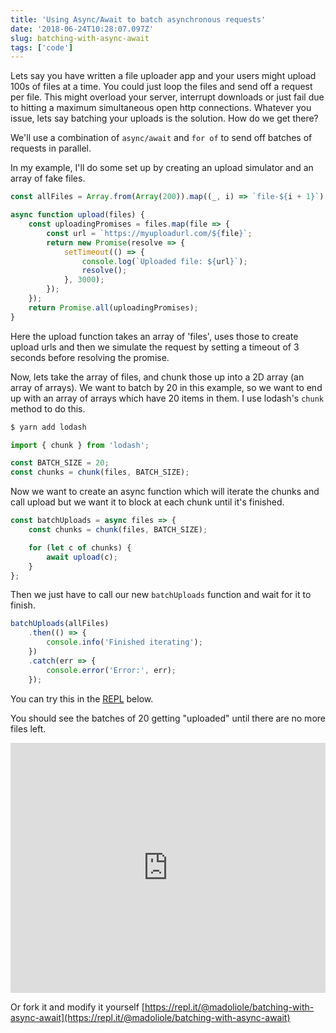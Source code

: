 ```yaml
---
title: 'Using Async/Await to batch asynchronous requests'
date: '2018-06-24T10:28:07.097Z'
slug: batching-with-async-await
tags: ['code']
---
```


Lets say you have written a file uploader app and your users might upload 100s of files at a time. You could just loop the files and send off a request per file. This might overload your server, interrupt downloads or just fail due to hitting a maximum simultaneous open http connections. Whatever you issue, lets say batching your uploads is the solution.
How do we get there?

We'll use a combination of `async/await` and `for of` to send off batches of requests in parallel.

In my example, I'll do some set up by creating an upload simulator and an array of fake files.

```javascript
const allFiles = Array.from(Array(200)).map((_, i) => `file-${i + 1}`);

async function upload(files) {
    const uploadingPromises = files.map(file => {
        const url = `https://myuploadurl.com/${file}`;
        return new Promise(resolve => {
            setTimeout(() => {
                console.log(`Uploaded file: ${url}`);
                resolve();
            }, 3000);
        });
    });
    return Promise.all(uploadingPromises);
}
```

Here the upload function takes an array of 'files', uses those to create upload urls and then we simulate the request by setting a timeout of 3 seconds before resolving the promise.

Now, lets take the array of files, and chunk those up into a 2D array (an array of arrays). We want to batch by 20 in this example, so we want to end up with an array of arrays which have 20 items in them. I use lodash's `chunk` method to do this.

```bash
$ yarn add lodash
```

```javascript
import { chunk } from 'lodash';

const BATCH_SIZE = 20;
const chunks = chunk(files, BATCH_SIZE);
```

Now we want to create an async function which will iterate the chunks and call upload but we want it to block at each chunk until it's finished.

```javascript
const batchUploads = async files => {
    const chunks = chunk(files, BATCH_SIZE);

    for (let c of chunks) {
        await upload(c);
    }
};
```

Then we just have to call our new `batchUploads` function and wait for it to finish.

```javascript
batchUploads(allFiles)
    .then(() => {
        console.info('Finished iterating');
    })
    .catch(err => {
        console.error('Error:', err);
    });
```

You can try this in the [REPL](https://repl.it) below.

You should see the batches of 20 getting "uploaded" until there are no more files left.

<iframe height="400px" width="100%" src="https://repl.it/@madoliole/batching-with-async-await?lite=true" scrolling="no" frameborder="no" allowtransparency="true" allowfullscreen="true" sandbox="allow-forms allow-pointer-lock allow-popups allow-same-origin allow-scripts allow-modals"></iframe>

Or fork it and modify it yourself [https://repl.it/@madoliole/batching-with-async-await](https://repl.it/@madoliole/batching-with-async-await)
